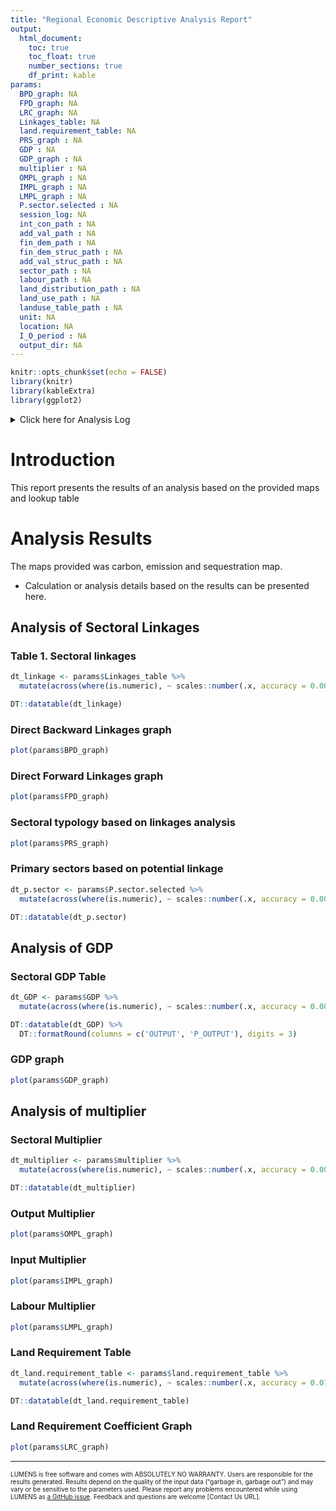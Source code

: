 ```yaml
---
title: "Regional Economic Descriptive Analysis Report"
output: 
  html_document:
    toc: true
    toc_float: true
    number_sections: true
    df_print: kable
params:
  BPD_graph: NA
  FPD_graph: NA
  LRC_graph: NA
  Linkages_table: NA
  land.requirement_table: NA
  PRS_graph : NA 
  GDP : NA 
  GDP_graph : NA 
  multiplier : NA
  OMPL_graph : NA 
  IMPL_graph : NA 
  LMPL_graph : NA 
  P.sector.selected : NA
  session_log: NA
  int_con_path : NA  
  add_val_path : NA  
  fin_dem_path : NA
  fin_dem_struc_path : NA
  add_val_struc_path : NA
  sector_path : NA
  labour_path : NA
  land_distribution_path : NA
  land_use_path : NA
  landuse_table_path : NA
  unit: NA
  location: NA
  I_O_period : NA
  output_dir: NA
---
```


```r
knitr::opts_chunk$set(echo = FALSE)
library(knitr)
library(kableExtra)
library(ggplot2)
```

<details>

<summary>Click here for Analysis Log</summary>

```r

analysis_log <- tribble(
  ~Category,                   ~Details,
  # "Analysis Start",        params$start_time,
  # "Analysis End",          params$end_time,
  "Input Data and Parameters", "",
  "Sector table",      params$sector_path,
  "Intermediate Demand table",   params$int_con_path,
  "Final Demand Component table",   params$fin_dem_struc_path,
  "Final Demand table",   params$fin_dem_path,
  "Added Value Component table",      params$add_val_struc_path,
  "Added Value table",   params$add_val_path,
  "Labour table",   params$labour_path,
  "Land Distribution table",   params$land_distribution_path,
  "Land Use map",   params$land_use_path,
  "Land Use Lookup table",   params$landuse_table_path,
  "Unit", as.character(params$unit),
  "Location", as.character(params$location),
  "IO Period", as.character(params$I_O_period),
  "Output Files", "",
  "Output Workspace",      paste0(getwd(), " | ", params$output_dir),
  "Session Summary", "",
) %>% rbind(format_session_info_table())

analysis_log %>% kbl(caption = "Analysis Log", escape = FALSE) %>%
  kable_paper("hover", full_width = F )
```

</details>

# Introduction

This report presents the results of an analysis based on the provided maps and lookup table

# Analysis Results

The maps provided was carbon, emission and sequestration map.

* Calculation or analysis details based on the results can be presented here.

## Analysis of Sectoral Linkages 

### Table 1. Sectoral linkages

```r
dt_linkage <- params$Linkages_table %>%
  mutate(across(where(is.numeric), ~ scales::number(.x, accuracy = 0.001, big.mark = ",")))

DT::datatable(dt_linkage)
```

### Direct Backward Linkages graph

```r
plot(params$BPD_graph)
```

### Direct Forward Linkages graph 

```r
plot(params$FPD_graph)
```

### Sectoral typology based on linkages analysis

```r
plot(params$PRS_graph)
```

### Primary sectors based on potential linkage

```r
dt_p.sector <- params$P.sector.selected %>%
  mutate(across(where(is.numeric), ~ scales::number(.x, accuracy = 0.001, big.mark = ",")))

DT::datatable(dt_p.sector)
```

## Analysis of GDP 

### Sectoral GDP Table

```r
dt_GDP <- params$GDP %>%
  mutate(across(where(is.numeric), ~ scales::number(.x, accuracy = 0.001, big.mark = ",")))

DT::datatable(dt_GDP) %>%
  DT::formatRound(columns = c('OUTPUT', 'P_OUTPUT'), digits = 3)
```

### GDP graph 

```r
plot(params$GDP_graph)
```

## Analysis of multiplier 

### Sectoral Multiplier

```r
dt_multiplier <- params$multiplier %>%
  mutate(across(where(is.numeric), ~ scales::number(.x, accuracy = 0.001, big.mark = ",")))

DT::datatable(dt_multiplier)
```

### Output Multiplier

```r
plot(params$OMPL_graph)
```

### Input Multiplier

```r
plot(params$IMPL_graph)
```

### Labour Multiplier

```r
plot(params$LMPL_graph)
```

### Land Requirement Table

```r
dt_land.requirement_table <- params$land.requirement_table %>%
  mutate(across(where(is.numeric), ~ scales::number(.x, accuracy = 0.01, big.mark = ",")))

DT::datatable(dt_land.requirement_table)
```

### Land Requirement Coefficient Graph 
```r
plot(params$LRC_graph)
```


------------------------------------------------------------------------

<font size="1"> LUMENS is free software and comes with ABSOLUTELY NO WARRANTY. Users are responsible for the results generated. Results depend on the quality of the input data ("garbage in, garbage out") and may vary or be sensitive to the parameters used. Please report any problems encountered while using LUMENS as [a GitHub issue](https://github.com/icraf-indonesia/lumens-shiny/issues). Feedback and questions are welcome [Contact Us URL]. </font size>